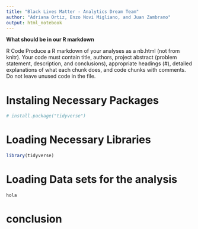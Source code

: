 ---
title: "Black Lives Matter - Analytics Dream Team"
author: "Adriana Ortiz, Enzo Novi Migliano, and Juan Zambrano"
output: html_notebook
---

**What should be in our R markdown**

R Code
Produce a R markdown of your analyses as a nb.html (not from knitr). 
Your code must contain title, authors, project abstract (problem statement, description, and conclusions), appropriate headings (#), detailed explanations of what each chunk does, and code chunks with comments.
Do not leave unused code in the file.



# Instaling Necessary Packages

```{r}
# install.package("tidyverse")

```


# Loading Necessary Libraries

```{r}
library(tidyverse)
```

# Loading Data sets for the analysis


```{r}
hola

```

# conclusion